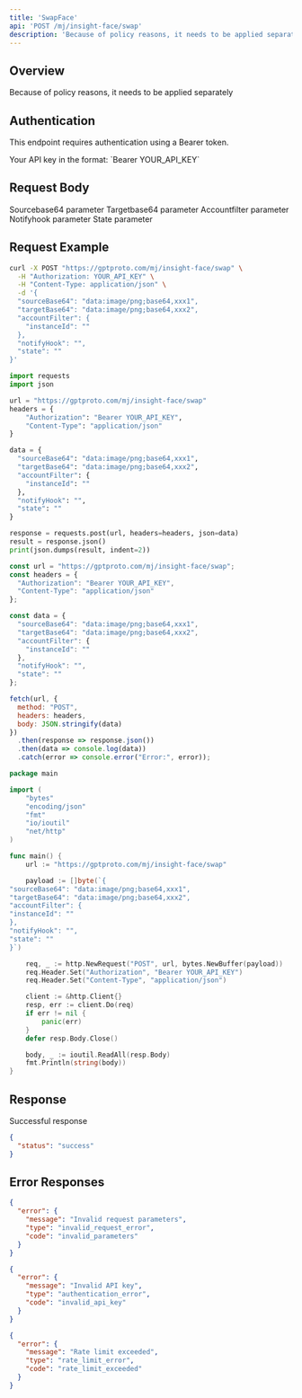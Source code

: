 ```yaml
---
title: 'SwapFace'
api: 'POST /mj/insight-face/swap'
description: 'Because of policy reasons, it needs to be applied separately'
---
```


## Overview

Because of policy reasons, it needs to be applied separately

## Authentication

This endpoint requires authentication using a Bearer token.

<ParamField header="Authorization" type="string" required>
  Your API key in the format: `Bearer YOUR_API_KEY`
</ParamField>

## Request Body

<ParamField body="sourceBase64" type="string" >
  Sourcebase64 parameter
</ParamField>

<ParamField body="targetBase64" type="string" >
  Targetbase64 parameter
</ParamField>

<ParamField body="accountFilter" type="object" >
  Accountfilter parameter
</ParamField>

<ParamField body="notifyHook" type="string" >
  Notifyhook parameter
</ParamField>

<ParamField body="state" type="string" >
  State parameter
</ParamField>

## Request Example

<CodeGroup>

```bash cURL
curl -X POST "https://gptproto.com/mj/insight-face/swap" \
  -H "Authorization: YOUR_API_KEY" \
  -H "Content-Type: application/json" \
  -d '{
  "sourceBase64": "data:image/png;base64,xxx1",
  "targetBase64": "data:image/png;base64,xxx2",
  "accountFilter": {
    "instanceId": ""
  },
  "notifyHook": "",
  "state": ""
}'
```

```python Python
import requests
import json

url = "https://gptproto.com/mj/insight-face/swap"
headers = {
    "Authorization": "Bearer YOUR_API_KEY",
    "Content-Type": "application/json"
}

data = {
  "sourceBase64": "data:image/png;base64,xxx1",
  "targetBase64": "data:image/png;base64,xxx2",
  "accountFilter": {
    "instanceId": ""
  },
  "notifyHook": "",
  "state": ""
}

response = requests.post(url, headers=headers, json=data)
result = response.json()
print(json.dumps(result, indent=2))
```

```javascript JavaScript
const url = "https://gptproto.com/mj/insight-face/swap";
const headers = {
  "Authorization": "Bearer YOUR_API_KEY",
  "Content-Type": "application/json"
};

const data = {
  "sourceBase64": "data:image/png;base64,xxx1",
  "targetBase64": "data:image/png;base64,xxx2",
  "accountFilter": {
    "instanceId": ""
  },
  "notifyHook": "",
  "state": ""
};

fetch(url, {
  method: "POST",
  headers: headers,
  body: JSON.stringify(data)
})
  .then(response => response.json())
  .then(data => console.log(data))
  .catch(error => console.error("Error:", error));
```

```go Go
package main

import (
    "bytes"
    "encoding/json"
    "fmt"
    "io/ioutil"
    "net/http"
)

func main() {
    url := "https://gptproto.com/mj/insight-face/swap"

    payload := []byte(`{
"sourceBase64": "data:image/png;base64,xxx1",
"targetBase64": "data:image/png;base64,xxx2",
"accountFilter": {
"instanceId": ""
},
"notifyHook": "",
"state": ""
}`)

    req, _ := http.NewRequest("POST", url, bytes.NewBuffer(payload))
    req.Header.Set("Authorization", "Bearer YOUR_API_KEY")
    req.Header.Set("Content-Type", "application/json")

    client := &http.Client{}
    resp, err := client.Do(req)
    if err != nil {
        panic(err)
    }
    defer resp.Body.Close()

    body, _ := ioutil.ReadAll(resp.Body)
    fmt.Println(string(body))
}
```

</CodeGroup>

## Response

<ResponseField name="Success" type="200">
  Successful response

```json
{
  "status": "success"
}
```
</ResponseField>

## Error Responses

<ResponseExample>

```json 400 - Bad Request
{
  "error": {
    "message": "Invalid request parameters",
    "type": "invalid_request_error",
    "code": "invalid_parameters"
  }
}
```

```json 401 - Unauthorized
{
  "error": {
    "message": "Invalid API key",
    "type": "authentication_error",
    "code": "invalid_api_key"
  }
}
```

```json 429 - Rate Limit Exceeded
{
  "error": {
    "message": "Rate limit exceeded",
    "type": "rate_limit_error",
    "code": "rate_limit_exceeded"
  }
}
```

</ResponseExample>

